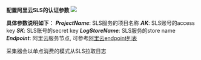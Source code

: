 **配置阿里云SLS的认证参数**
![](https://dn-odum9helk.qbox.me/FmHDmEYIrWdyPHDzlK8I52jAc8UO)

**具体参数说明如下**：
***ProjectName***: SLS服务的项目名称
***AK***: SLS账号的access key
***SK***: SLS账号的secret key
***LogStoreName***: SLS服务的store name
***Endpoint***: 阿里云服务节点, 可参考[阿里云endpoint列表](https://help.aliyun.com/document_detail/31837.html)

采集器会以单点消费的模式从SLS拉取日志